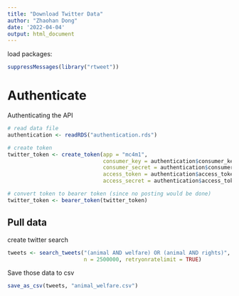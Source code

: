 ```yaml
---
title: "Download Twitter Data"
author: "Zhaohan Dong"
date: '2022-04-04'
output: html_document
---
```


load packages:

```r
suppressMessages(library("rtweet"))
```
# Authenticate

Authenticating the API

```r
# read data file
authentication <- readRDS("authentication.rds")

# create token
twitter_token <- create_token(app = "mc4m1", 
                              consumer_key = authentication$consumer_key,
                              consumer_secret = authentication$consumer_secret,
                              access_token = authentication$access_token,
                              access_secret = authentication$access_token_secret)

# convert token to bearer token (since no posting would be done)
twitter_token <- bearer_token(twitter_token)
```

## Pull data

create twitter search
```r
tweets <- search_tweets("(animal AND welfare) OR (animal AND rights)",
                        n = 2500000, retryonratelimit = TRUE)

```

Save those data to csv

``` r
save_as_csv(tweets, "animal_welfare.csv")
```